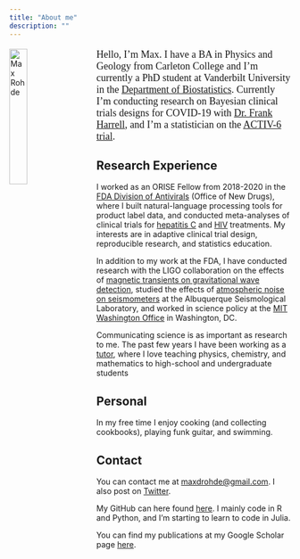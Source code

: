 ```yaml
---
title: "About me"
description: ""
---
```



<div>
<img src="images/me.png" alt="Max Rohde" width=25% style="float: left; margin-right: 30px; margin-bottom: 20px;">

<div>
<p style="font-family: Source Sans Pro; font-size:18px;">Hello, I’m Max. I have a BA in Physics and Geology from Carleton College and I'm currently a PhD student at Vanderbilt University in the [Department of Biostatistics](https://www.vumc.org/biostatistics/vanderbilt-department-biostatistics). Currently I'm conducting research on Bayesian clinical trials designs for COVID-19 with [Dr. Frank Harrell](https://www.fharrell.com), and I'm a statistician on the [ACTIV-6 trial](https://activ6study.org).</p>
</div>
</div>

## Research Experience
I worked as an ORISE Fellow from 2018-2020 in the [FDA Division of Antivirals](https://www.fda.gov/about-fda/center-drug-evaluation-and-research-cder/office-infectious-diseases-oid) (Office of New Drugs), where I built natural-language processing tools for product label data, and conducted meta-analyses of clinical trials for [hepatitis C](https://doi.org/10.1016/j.cgh.2020.08.042) and [HIV](https://www.croiconference.org/abstract/investigation-of-a-potential-composite-endpoint-for-immunologic-nonresponder-trials/) treatments. My interests are in adaptive clinical trial design, reproducible research, and statistics education.

In addition to my work at the FDA, I have conducted research with the LIGO collaboration on the effects of [magnetic transients on gravitational wave detection](https://doi.org/10.1088/1361-6382/aa60eb), studied the effects of [atmospheric noise on seismometers](https://doi.org/10.1785/0220160193) at the Albuquerque Seismological Laboratory, and worked in science policy at the [MIT Washington Office](https://dc.mit.edu) in Washington, DC.

Communicating science is as important as research to me. The past few years I have been working as a [tutor](https://prep1on1.com/our-team/), where I love teaching physics, chemistry, and mathematics to high-school and undergraduate students

## Personal

In my free time I enjoy cooking (and collecting cookbooks), playing funk guitar, and swimming.

## Contact
You can contact me at <a href="mailto:maxdrohde@gmail.com">maxdrohde@gmail.com</a>. I also post on [Twitter](https://twitter.com/max_d_rohde).

My GitHub can here found [here](https://github.com/maxdrohde). I mainly code in R and Python, and I'm starting to learn to code in Julia.

You can find my publications at my Google Scholar page <a href="https://scholar.google.com/citations?user=nAFvhkEAAAAJ&hl=en">here</a>.